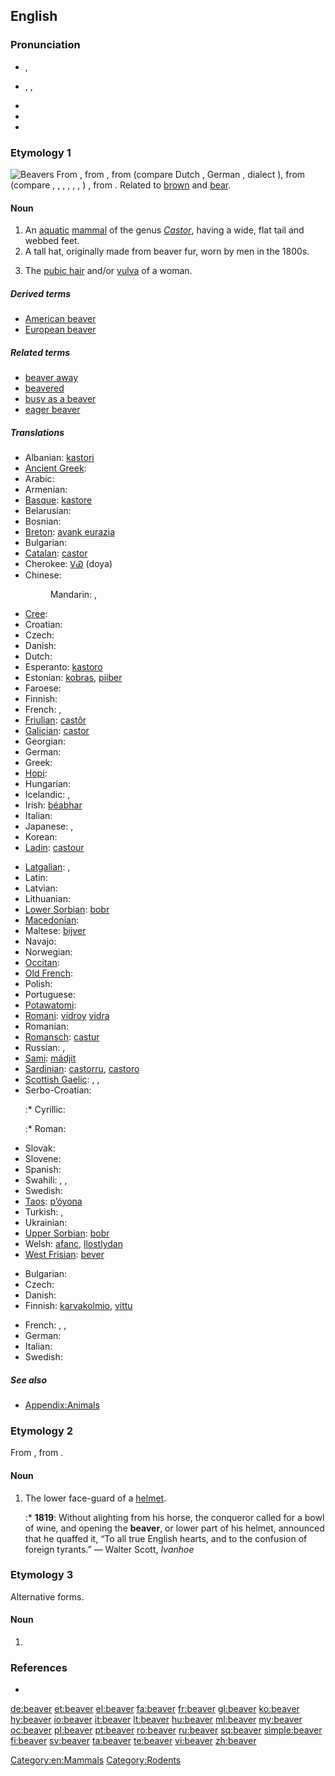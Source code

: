 {{wikipedia}}
==English==

===Pronunciation===
* {{a|RP}} {{IPA|/ˈbiːvə/}}, {{SAMPA|/"bi:v@/}}
* {{a|US}} {{enPR|bēʹvər}}, {{IPA|/ˈbiːvɚ/}}, {{SAMPA|/"bi:v@`/}}
* {{audio|en-us-beaver.ogg|Audio (US)}}
* {{rhymes|iːvə(r)}}
* {{homophones|Belvoir|bever}}

===Etymology 1===
[[Image:Biber-drawing.jpg|thumb|Beavers]]
From {{etyl|enm}} {{term|bever|lang=enm}}, from {{etyl|ang|en}} {{term|beofor||beaver|lang=ang}}, from {{proto|Germanic|bebruz|beaver|lang=en}} (compare Dutch {{term|bever|lang=nl}}, German {{term|Biber|lang=de}}, {{etyl|sv|-}} dialect {{term|bjur|lang=sv}}), from {{proto|Indo-European|bʰébʰrus|beaver|lang=en}} (compare {{etyl|cy|-}} {{term|befer|lang=cy}}, {{etyl|la|-}} {{term|fiber|lang=la}}, {{etyl|lt|-}} {{term|bebras|bẽbras|lang=lt}}, {{etyl|ru|-}} {{term|бобр||tr=bobr|lang=ru}}, {{etyl|ae|-}} {{term|||tr=bawra|lang=ae}}, {{term|||tr=bawri|lang=ae}} {{rfscript|Avestan}}, {{etyl|sa|-}} {{term|||tr=bábruka|mongoose; ichneumon|lang=sa}}) {{rfscript|Devanagari}}, from {{proto|Indo-European|bʰreu-|shining, brown|lang=en}}. Related to [[brown]] and [[bear]].

====Noun====
{{en-noun|pl2=beaver}}

# An [[aquatic]] [[mammal]] of the genus ''[[Castor]]'', having a wide, flat tail and webbed feet.
# A tall hat, originally made from beaver fur, worn by men in the 1800s.
# {{context|coarse|slang}} The [[pubic hair]] and/or [[vulva]] of a woman.

=====Derived terms=====
* [[American beaver]]
* [[European beaver]]

=====Related terms=====
* [[beaver away]]
* [[beavered]]
* [[busy as a beaver]]
* [[eager beaver]]

=====Translations=====
{{trans-top|aquatic mammal}}
* Albanian: [[kastori]]
* [[Ancient Greek]]: {{tø|grc|κάστωρ|m|tr=kastōr|sc=polytonic}}
* Arabic: {{t|ar|سمور|m|tr=sammuur|sc=Arab}}
* Armenian: {{t|hy|կուղբ|tr=kuġb|sc=Armn}}
* [[Basque]]: [[kastore]]
* Belarusian: {{t|be|бабер|m|tr=babér}}
* Bosnian: {{t-|bs|dabar|m}}
* [[Breton]]: [[avank eurazia]]
* Bulgarian: {{t+|bg|бобър|m|tr=bóbǎr}}
* [[Catalan]]: [[castor]]
* Cherokee: [[ᏙᏯ]] (doya)
* Chinese:
*: Mandarin: {{t|zh|海狸|tr=hǎilí|sc=Hani}}, {{t|zh|河狸|tr=hélí|sc=Hani}}
* [[Cree]]: {{t|cr|amisk|sc=Cans|xs=Cree}}
* Croatian: {{t+|hr|dabar|m}}
* Czech: {{t+|cs|bobr|m}}
* Danish: {{t|da|bæver}}
* Dutch: {{t+|nl|bever|m}}
* Esperanto: [[kastoro]]
* Estonian: [[kobras]], [[piiber]] {{qualifier|archaic}}
* Faroese: {{t-|fo|bævur|m|xs=Faroese}}
* Finnish: {{t+|fi|majava}}
* French: {{t|fr|castor|m}}, {{t|fr|bièvre|m}} {{qualifier|archaic}}
* [[Friulian]]: [[castôr]]
* [[Galician]]: [[castor]]
* Georgian: {{t|ka|თახვი|tr=t'axvi|sc=Geor|xs=Georgian}}
* German: {{t+|de|Biber|m}}
* Greek: {{t+|el|κάστορας|m|tr=kástoras}}
* [[Hopi]]: {{tø|hop|pahona}}
* Hungarian: {{t+|hu|hód}}
* Icelandic: {{t+|is|bjór|m}},  {{t|is|bifur|m}}
* Irish: [[béabhar]]
* Italian: {{t+|it|castoro|m}}
* Japanese: {{t|ja|ビーバー|tr=bībā|sc=Jpan}}, {{t|ja|海狸|tr=かいり, kairi, うみだぬき, umidanuki|sc=Jpan}}
* Korean: {{t+|ko|비버|tr=bibeo|sc=Hang}}
* [[Ladin]]: [[castour]]
{{trans-mid}}
* [[Latgalian]]: {{tø|ltg|babrys|m}}, {{tø|ltg|babrīne|f}}
* Latin: {{t-|la|castor|m}} <!--do not put the scientific name here-->
* Latvian: {{t|lv|bebrs|m}}
* Lithuanian: {{t+|lt|bebras|m|xs=Lithuanian}}
* [[Lower Sorbian]]: [[bobr]]
* [[Macedonian]]: {{t|mk|дабар|m|tr=dábar|sc=Cyrl}}
* Maltese: [[bijver]] {{m}}
* Navajo: {{tø|nv|chaaʼ}}
* Norwegian: {{t+|no|bever|m}}
* [[Occitan]]: {{t+|oc|vibre|xs=Occitan}}
* [[Old French]]: {{tø|fro|bievre|m}}
* Polish: {{t+|pl|bóbr|m}}
* Portuguese: {{t+|pt|castor|m}}
* [[Potawatomi]]: {{tø|pot|mek}}
* [[Romani]]: [[vidroy]] {{m}} [[vidra]] {{f}}
* Romanian: {{t+|ro|castor}}
* [[Romansch]]: [[castur]]
* Russian: {{t+|ru|бобр|m|tr=bobr}}, {{t|ru|бобёр|m|tr=bobjór|sc=Cyrl}}
* [[Sami]]: [[mádjit]]
* [[Sardinian]]: [[castorru]], [[castoro]]
* [[Scottish Gaelic]]: {{t-|gd|los-leathann|m|xs=Scottish Gaelic}}, {{t-|gd|biobhair|m|xs=Scottish Gaelic}}, {{t-|gd|beathadach|m|xs=Scottish Gaelic}}
* Serbo-Croatian:
*:* Cyrillic: {{t|sh|дабар|m|sc=Cyrl}}
*:* Roman: {{t|sh|dabar|m}}
* Slovak: {{t|sk|bobor|m}}
* Slovene: {{t+|sl|bober|m}}
* Spanish: {{t+|es|castor|m}}
* Swahili: {{t|sw|panyabuku-maji}}, {{t|sw|biva}}, {{t|sw|fondosi}}
* Swedish: {{t+|sv|bäver}}
* [[Taos]]: [[p’óyona]]
* Turkish: {{t+|tr|kastor}}, {{t+|tr|kunduz}}
* Ukrainian: {{t+|uk|бобер|m|tr=bobér|xs=Ukrainian}}
* [[Upper Sorbian]]: [[bobr]]
* Welsh: [[afanc]], [[llostlydan]]
* [[West Frisian]]: [[bever]]
{{trans-bottom}}

{{trans-top|coarse slang: pubic hair/vulva of a woman}}
* Bulgarian: {{t|bg|катеричка|f}}
* Czech: {{t+|cs|bobr|m}}
* Danish: {{t+|da|mis|c}}
* Finnish: [[karvakolmio]], [[vittu]]
{{trans-mid}}
* French: {{t+|fr|chatte|f}}, {{t+|fr|foufoune|f|alt=(fou)foune}}, {{t+|fr|minou|m}}
* German: {{t+|de|Bär}}
* Italian: {{t+|it|figa|f}}
* Swedish: {{t+|sv|mus|c}}
{{trans-bottom}}

=====See also=====
* [[Appendix:Animals]]

===Etymology 2===
From {{etyl|fro|en}} {{term|baviere|lang=fro||child's bib}}, from {{term|baver||slaver|lang=fro}}.

====Noun====
{{en-noun}}

# {{obsolete|_|except|_|historical|_|or in|_|heraldry}} The lower face-guard of a [[helmet]].
#:* '''1819''': Without alighting from his horse, the conqueror called for a bowl of wine, and opening the '''beaver''', or lower part of his helmet, announced that he quaffed it, “To all true English hearts, and to the confusion of foreign tyrants.” — Walter Scott, ''Ivanhoe''

===Etymology 3===
Alternative forms.

====Noun====
{{en-noun}}

# {{alternative form of|bever}}

===References===
* {{R:Heraldry 1862}}
{{commons}}

[[Category:en:Mammals]]
[[Category:Rodents]]

[[de:beaver]]
[[et:beaver]]
[[el:beaver]]
[[fa:beaver]]
[[fr:beaver]]
[[gl:beaver]]
[[ko:beaver]]
[[hy:beaver]]
[[io:beaver]]
[[it:beaver]]
[[lt:beaver]]
[[hu:beaver]]
[[ml:beaver]]
[[my:beaver]]
[[oc:beaver]]
[[pl:beaver]]
[[pt:beaver]]
[[ro:beaver]]
[[ru:beaver]]
[[sq:beaver]]
[[simple:beaver]]
[[fi:beaver]]
[[sv:beaver]]
[[ta:beaver]]
[[te:beaver]]
[[vi:beaver]]
[[zh:beaver]]